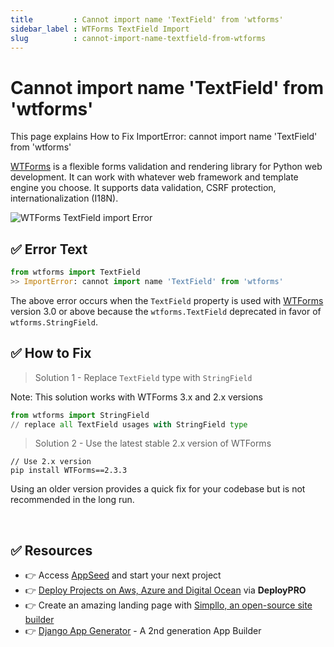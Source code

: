 ```yaml
---
title         : Cannot import name 'TextField' from 'wtforms'
sidebar_label : WTForms TextField Import 
slug          : cannot-import-name-textfield-from-wtforms
---
```


# Cannot import name 'TextField' from 'wtforms'

<SubHeading>This page explains How to Fix ImportError: cannot import name 'TextField' from 'wtforms'</SubHeading>

[WTForms](https://pypi.org/project/WTForms/) is a flexible forms validation and rendering library for Python web development. 
It can work with whatever web framework and template engine you choose. It supports data validation, CSRF protection, internationalization (I18N).

![WTForms TextField import Error](https://github.com/app-generator/assets/assets/51070104/00f679e5-6dc4-4c44-a11b-056a205915bd)

## ✅ Error Text

```python
from wtforms import TextField
>> ImportError: cannot import name 'TextField' from 'wtforms'
```

The above error occurs when the `TextField` property is used with [WTForms](https://pypi.org/project/WTForms/) version 3.0 or above 
because the `wtforms.TextField` deprecated in favor of `wtforms.StringField`.

## ✅ How to Fix

> Solution 1 - Replace `TextField` type with `StringField`

Note: This solution works with WTForms 3.x and 2.x versions

```python
from wtforms import StringField
// replace all TextField usages with StringField type
```

> Solution 2 - Use the latest stable 2.x version of WTForms

```
// Use 2.x version
pip install WTForms==2.3.3
```

Using an older version provides a quick fix for your codebase but is not recommended in the long run.

<br />

## ✅ Resources 

- 👉 Access [AppSeed](https://appseed.us/) and start your next project
- 👉 [Deploy Projects on Aws, Azure and Digital Ocean](https://www.docs.deploypro.dev/) via **DeployPRO**
- 👉 Create an amazing landing page with [Simpllo, an open-source site builder](https://www.simpllo.com/)
- 👉 [Django App Generator](https://app-generator.dev/django/) - A 2nd generation App Builder
